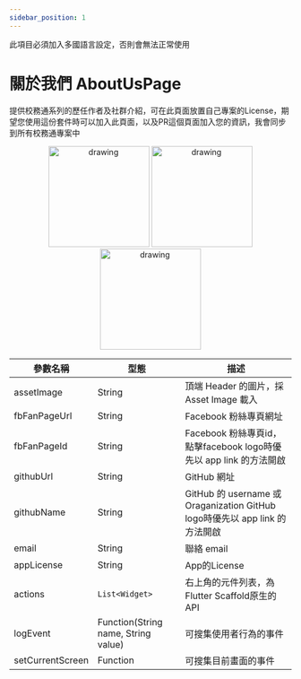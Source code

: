 ```yaml
---
sidebar_position: 1
---
```


此項目必須加入多國語言設定，否則會無法正常使用

# 關於我們 AboutUsPage

提供校務通系列的歷任作者及社群介紹，可在此頁面放置自己專案的License，期望您使用這份套件時可以加入此頁面，以及PR這個頁面加入您的資訊，我會同步到所有校務通專案中

<center class="half">
  <img src="../../img/pages/about_us_page/mobile_1.png" alt="drawing" width="180"/>
  <img src="../../img/pages/about_us_page/mobile_2.png" alt="drawing" width="180"/>
  <img src="../../img/pages/about_us_page/mobile_3.png" alt="drawing" width="180"/>
</center>

| 參數名稱                         | 型態                             | 描述                             |
| ------------------------------- | ------------------------------- | ------------------------------- |
| assetImage | String | 頂端 Header 的圖片，採Asset Image 載入 |
| fbFanPageUrl | String | Facebook 粉絲專頁網址 |
| fbFanPageId | String | Facebook 粉絲專頁id，點擊facebook logo時優先以 app link 的方法開啟 |
| githubUrl | String | GitHub 網址 |
| githubName | String | GitHub 的 username 或 Oraganization GitHub logo時優先以 app link 的方法開啟 |
| email | String | 聯絡 email |
| appLicense | String | App的License |
| actions | `List<Widget>` | 右上角的元件列表，為Flutter Scaffold原生的API |
| logEvent | Function(String name, String value) | 可搜集使用者行為的事件 |
| setCurrentScreen | Function | 可搜集目前畫面的事件 |